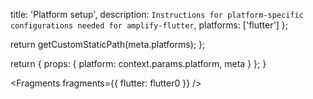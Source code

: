
  title: 'Platform setup',
  description: `Instructions for platform-specific configurations needed for amplify-flutter`,
  platforms: ['flutter']
};

  return getCustomStaticPath(meta.platforms);
};

  return {
    props: {
      platform: context.params.platform,
      meta
    }
  };
}


<Fragments fragments={{ flutter: flutter0 }} />

